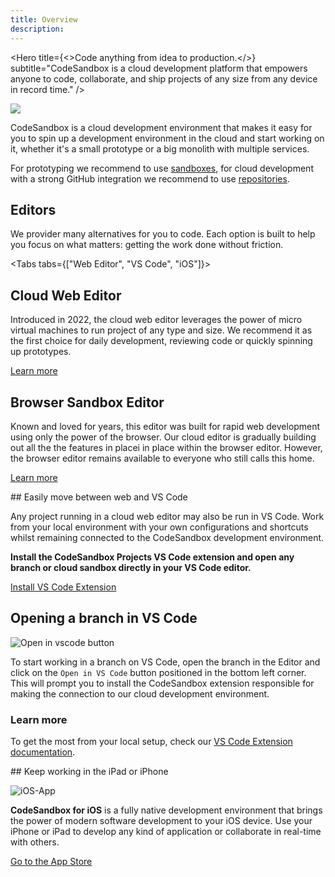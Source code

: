 ```yaml
---
title: Overview
description:
---
```



<Hero 
  title={<>Code anything from idea to production.</>}
  subtitle="CodeSandbox is a cloud development platform that empowers anyone to code, collaborate, and ship projects of any size from any device in record time."
/>

![](./images/cover-projects.jpg)

CodeSandbox is a cloud development environment that makes it easy for you to spin up a development environment in the cloud and start working on it, whether it's a small prototype or a big monolith with multiple services.

For prototyping we recommend to use [sandboxes](/learn/sandboxes/overview), for cloud development with a strong GitHub integration we recommend to use [repositories](/learn/repositories/overview).

## Editors

We provider many alternatives for you to code. Each option is built to help you focus on what matters: getting the work done without friction.

<Tabs tabs={["Web Editor", "VS Code", "iOS"]}>

<WrapContent>

## Cloud Web Editor

Introduced in 2022, the cloud web editor leverages the power of micro virtual machines to run project of any type and size. We recommend it as the first choice for daily development, reviewing code or quickly spinning up prototypes.

[Learn more](/learn/repositories/editors)

## Browser Sandbox Editor

Known and loved for years, this editor was built for rapid web development using only the power of the browser. Our cloud editor is gradually building out all the the features in placei in place within the browser editor. However, the browser editor remains available to everyone who still calls this home.

[Learn more](/learn/sandboxes/editors)

</WrapContent>

<WrapContent>
## Easily move between web and VS Code

Any project running in a cloud web editor may also be run in VS Code. Work from your local environment with your own configurations and shortcuts whilst remaining connected to the CodeSandbox development environment.

**Install the CodeSandbox Projects VS Code extension and open any branch or cloud sandbox directly in your VS Code editor.** 

[Install VS Code Extension](https://marketplace.visualstudio.com/items?itemName=CodeSandbox-io.codesandbox-projects)

## Opening a branch in VS Code

![Open in vscode button](./images/getting-openvscode.jpg)

To start working in a branch on VS Code, open the branch in the Editor and click on the `Open in VS Code` button positioned in the bottom left corner. This will prompt you to install the CodeSandbox extension responsible for making the connection to our cloud development environment.

### Learn more

To get the most from your local setup, check our [VS Code Extension documentation](/learn/editors/vscode/overview).

</WrapContent>

<WrapContent>
## Keep working in the iPad or iPhone

![iOS-App](./images/iOS-iPad.jpg)

**CodeSandbox for iOS** is a fully native development environment that brings the power of modern software development to your iOS device. Use your iPhone or iPad to develop any kind of application or collaborate in real-time with others.

[Go to the App Store](https://apps.apple.com/us/app/codesandbox/id1423330822)

</WrapContent>
    
</Tabs>
